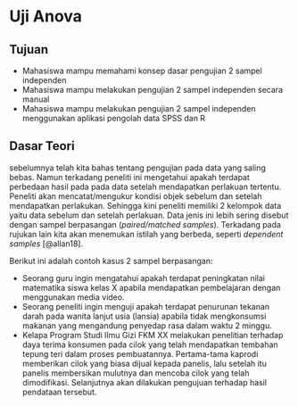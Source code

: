 # Uji Anova


## Tujuan

- Mahasiswa mampu memahami konsep dasar pengujian 2 sampel independen
- Mahasiswa mampu melakukan pengujian 2 sampel independen secara manual
- Mahasiswa mampu melakukan pengujian 2 sampel independen menggunakan aplikasi pengolah data SPSS dan R


## Dasar Teori
sebelumnya telah kita bahas tentang pengujian pada data yang saling bebas. Namun terkadang peneliti ini mengetahui apakah terdapat perbedaan hasil pada pada data setelah mendapatkan perlakuan tertentu. Peneliti akan mencatat/mengukur kondisi objek sebelum dan setelah mendapatkan perlakukan. Sehingga kini peneliti memiliki 2 kelompok data yaitu data sebelum dan setelah perlakuan. Data jenis ini lebih sering disebut dengan sampel berpasangan (_paired/matched samples_). Terkadang pada rujukan lain kita akan menemukan istilah yang berbeda, seperti _dependent samples_ [@allan18]. 

Berikut ini adalah contoh kasus 2 sampel berpasangan:

- Seorang guru ingin mengatahui apakah terdapat peningkatan nilai matematika siswa kelas X apabila mendapatkan pembelajaran dengan menggunakan media video.
- Seorang peneliti ingin menguji apakah terdapat penurunan tekanan darah pada wanita lanjut usia (lansia) apabila tidak mengkonsumsi makanan yang mengandung penyedap rasa dalam waktu 2 minggu.
- Kelapa Program Studi Ilmu Gizi FKM XX melakukan penelitian terhadap daya terima konsumen pada cilok yang telah mendapatkan tembahan tepung teri dalam proses pembuatannya. Pertama-tama kaprodi memberikan cilok yang biasa dijual kepada panelis, lalu setelah itu panelis membersikan mulutnya dan mencoba cilok yang telah dimodifikasi. Selanjutnya akan dilakukan pengujuan terhadap hasil pendataan tersebut. 